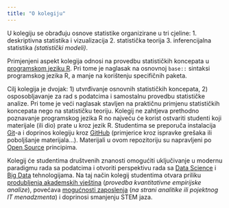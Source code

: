 ```yaml
---
title: "O kolegiju"
---
```


U kolegiju se obrađuju osnove statistike organizirane u tri cjeline:
1. deskriptivna statistika i vizualizacija
2. statistička teorija
3. inferencijalna statistika *(statistički modeli)*.

Primjenjeni aspekt kolegija odnosi na provedbu statističkih koncepata u [programskom jeziku R](https://www.r-project.org/). Pri tome je naglasak na osnovnoj `base::` sintaksi programskog jezika R, a manje na korištenju specifičnih paketa.  

Cilj kolegija je dvojak: 1) utvrđivanje osnovnih statističkih koncepata, 2) osposobljavanje za rad s podatcima i samostalnu provedbu statističke analize. Pri tome je veći naglasak stavljen na praktičnu primjenu statističkih koncepata nego na statističku teoriju. Kolegij ne zahtjeva prethodno poznavanje programskog jezika R no najveću će korist ostvariti studenti koji materijale (ili dio) prate u kroz jezik R. Studentima se preporuča instalacija [Git](https://git-scm.com/)-a i doprinos kolegiju kroz [GitHub](https://github.com/) (primjerice kroz ispravke grešaka ili poboljšanje materijala...). Materijali u ovom repozitoriju su napravljeni po [Open Source](https://opensource.org/) principima.

Kolegij će studentima društvenih znanosti omogućiti uključivanje u modernu paradigmu rada sa podatcima i otvoriti perspektivu rada sa [Data Science](https://www.edureka.co/blog/what-is-data-science/) i [Big Data](https://www.oracle.com/big-data/what-is-big-data.html) tehnologijama. Na taj način kolegij studentima otvara priliku [produbljenja akademskih vještina](https://www.thebritishacademy.ac.uk/documents/206/Society-Counts-Quantitative-Skills-in-the-Social-Sciences-Humanities-Position-_3xJi9mM.pdf) (*provedba kvantitativne empirijske analize*), povećava [mogućnosti zaposlenja](https://studyonline.unsw.edu.au/blog/data-science-degree-jobs) (*na strani analitike ili pojektnog IT menadzmenta*) i doprinosi smanjenju STEM jaza. 

